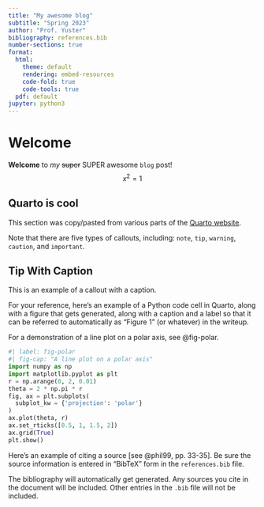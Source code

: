 ```yaml
---
title: "My awesome blog"
subtitle: "Spring 2023"
author: "Prof. Yuster"
bibliography: references.bib
number-sections: true
format:
  html:
    theme: default
    rendering: embed-resources
    code-fold: true
    code-tools: true
  pdf: default
jupyter: python3
---
```


# Welcome

**Welcome** to *my* ~~super~~ SUPER awesome `blog` post!
$$x^2 = 1$$

## Quarto is cool

This section was copy/pasted from various parts of the [Quarto website](https://quarto.org/docs/get-started/hello/vscode.html).

:::{.callout-note}
Note that there are five types of callouts, including:
`note`, `tip`, `warning`, `caution`, and `important`.
:::

:::{.callout-tip}
## Tip With Caption

This is an example of a callout with a caption.
:::


For your reference, here's an example of a Python code cell in Quarto, along with a figure that gets generated, along with a caption and a label so that it can be referred to automatically as "Figure 1" (or whatever) in the writeup.

For a demonstration of a line plot on a polar axis, see @fig-polar.

```python
#| label: fig-polar
#| fig-cap: "A line plot on a polar axis"
import numpy as np
import matplotlib.pyplot as plt
r = np.arange(0, 2, 0.01)
theta = 2 * np.pi * r
fig, ax = plt.subplots(
  subplot_kw = {'projection': 'polar'} 
)
ax.plot(theta, r)
ax.set_rticks([0.5, 1, 1.5, 2])
ax.grid(True)
plt.show()
```

Here's an example of citing a source [see @phil99, pp. 33-35]. Be sure the source information is entered in "BibTeX" form in the `references.bib` file.


The bibliography will automatically get generated. Any sources you cite in the document will be included. Other entries in the `.bib` file will not be included.